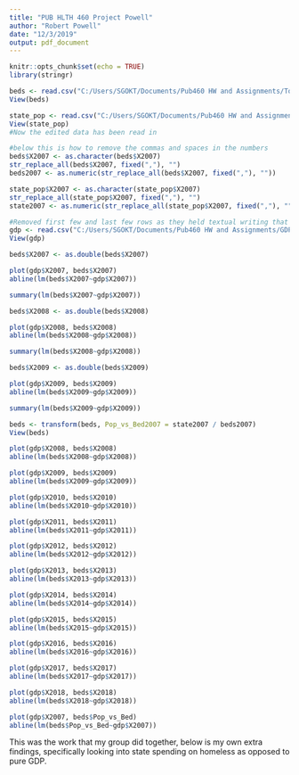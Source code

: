 ---
title: "PUB HLTH 460 Project Powell"
author: "Robert Powell"
date: "12/3/2019"
output: pdf_document
---

```{r setup, include=FALSE}
knitr::opts_chunk$set(echo = TRUE)
library(stringr)
```

```{r format}
beds <- read.csv("C:/Users/SGOKT/Documents/Pub460 HW and Assignments/Total Year Round Beds.csv")
View(beds)

state_pop <- read.csv("C:/Users/SGOKT/Documents/Pub460 HW and Assignments/state_pop.csv")
View(state_pop)
#Now the edited data has been read in

#below this is how to remove the commas and spaces in the numbers
beds$X2007 <- as.character(beds$X2007)
str_replace_all(beds$X2007, fixed(","), "")
beds2007 <- as.numeric(str_replace_all(beds$X2007, fixed(","), ""))

state_pop$X2007 <- as.character(state_pop$X2007)
str_replace_all(state_pop$X2007, fixed(","), "")
state2007 <- as.numeric(str_replace_all(state_pop$X2007, fixed(","), ""))
```

```{r gdp read}
#Removed first few and last few rows as they held textual writing that was obstructing the reading in process.
gdp <- read.csv("C:/Users/SGOKT/Documents/Pub460 HW and Assignments/GDP by State.csv")
View(gdp)
```

```{r 2007}
beds$X2007 <- as.double(beds$X2007)

plot(gdp$X2007, beds$X2007)
abline(lm(beds$X2007~gdp$X2007))

summary(lm(beds$X2007~gdp$X2007))
```

```{r 2008}

beds$X2008 <- as.double(beds$X2008)

plot(gdp$X2008, beds$X2008)
abline(lm(beds$X2008~gdp$X2008))

summary(lm(beds$X2008~gdp$X2008))


```

```{r 2009}

beds$X2009 <- as.double(beds$X2009)

plot(gdp$X2009, beds$X2009)
abline(lm(beds$X2009~gdp$X2009))

summary(lm(beds$X2009~gdp$X2009))


```


```{r dates}
beds <- transform(beds, Pop_vs_Bed2007 = state2007 / beds2007)
View(beds)

plot(gdp$X2008, beds$X2008)
abline(lm(beds$X2008~gdp$X2008))

plot(gdp$X2009, beds$X2009)
abline(lm(beds$X2009~gdp$X2009))

plot(gdp$X2010, beds$X2010)
abline(lm(beds$X2010~gdp$X2010))

plot(gdp$X2011, beds$X2011)
abline(lm(beds$X2011~gdp$X2011))

plot(gdp$X2012, beds$X2012)
abline(lm(beds$X2012~gdp$X2012))

plot(gdp$X2013, beds$X2013)
abline(lm(beds$X2013~gdp$X2013))

plot(gdp$X2014, beds$X2014)
abline(lm(beds$X2014~gdp$X2014))

plot(gdp$X2015, beds$X2015)
abline(lm(beds$X2015~gdp$X2015))

plot(gdp$X2016, beds$X2016)
abline(lm(beds$X2016~gdp$X2016))

plot(gdp$X2017, beds$X2017)
abline(lm(beds$X2017~gdp$X2017))

plot(gdp$X2018, beds$X2018)
abline(lm(beds$X2018~gdp$X2018))
```

```{r amended}
plot(gdp$X2007, beds$Pop_vs_Bed)
abline(lm(beds$Pop_vs_Bed~gdp$X2007))
```
This was the work that my group did together, below is my own extra findings, specifically looking into state spending on homeless as opposed to pure GDP.


